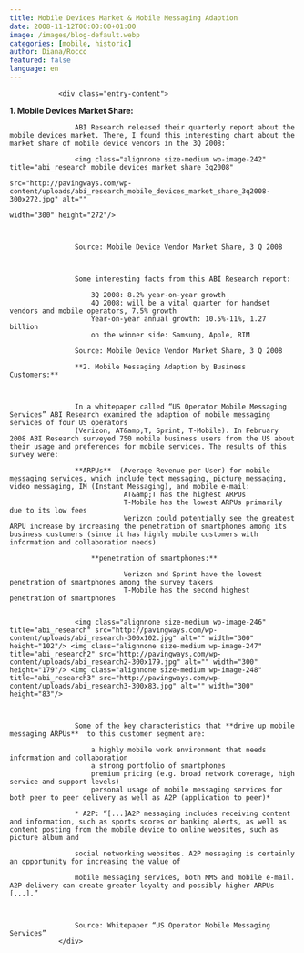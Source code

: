 ```yaml
---
title: Mobile Devices Market & Mobile Messaging Adaption
date: 2008-11-12T00:00:00+01:00
image: /images/blog-default.webp
categories: [mobile, historic]
author: Diana/Rocco
featured: false
language: en
---
```


				<div class="entry-content">
**1. Mobile Devices Market Share:** 

					

					ABI Research released their quarterly report about the mobile devices market. There, I found this interesting chart about the market share of mobile device vendors in the 3Q 2008:

					<img class="alignnone size-medium wp-image-242" title="abi_research_mobile_devices_market_share_3q2008"
																																	src="http://pavingways.com/wp-content/uploads/abi_research_mobile_devices_market_share_3q2008-300x272.jpg" alt=""
																																	width="300" height="272"/>

					

					Source: Mobile Device Vendor Market Share, 3 Q 2008

					

					Some interesting facts from this ABI Research report:

						3Q 2008: 8.2% year-on-year growth
						4Q 2008: will be a vital quarter for handset vendors and mobile operators, 7.5% growth
						Year-on-year annual growth: 10.5%-11%, 1.27 billion
						on the winner side: Samsung, Apple, RIM

					Source: Mobile Device Vendor Market Share, 3 Q 2008

					**2. Mobile Messaging Adaption by Business Customers:** 

					

					In a whitepaper called “US Operator Mobile Messaging Services” ABI Research examined the adaption of mobile messaging services of four US operators
					(Verizon, AT&amp;T, Sprint, T-Mobile). In February 2008 ABI Research surveyed 750 mobile business users from the US about their usage and preferences for mobile services. The results of this survey were:

					**ARPUs**  (Average Revenue per User) for mobile messaging services, which include text messaging, picture messaging, video messaging, IM (Instant Messaging), and mobile e-mail:
								AT&amp;T has the highest ARPUs
								T-Mobile has the lowest ARPUs primarily due to its low fees
								Verizon could potentially see the greatest ARPU increase by increasing the penetration of smartphones among its business customers (since it has highly mobile customers with information and collaboration needs)

						**penetration of smartphones:** 

								Verizon and Sprint have the lowest penetration of smartphones among the survey takers
								T-Mobile has the second highest penetration of smartphones

					
					<img class="alignnone size-medium wp-image-246" title="abi_research" src="http://pavingways.com/wp-content/uploads/abi_research-300x102.jpg" alt="" width="300" height="102"/> <img class="alignnone size-medium wp-image-247" title="abi_research2" src="http://pavingways.com/wp-content/uploads/abi_research2-300x179.jpg" alt="" width="300" height="179"/> <img class="alignnone size-medium wp-image-248" title="abi_research3" src="http://pavingways.com/wp-content/uploads/abi_research3-300x83.jpg" alt="" width="300" height="83"/>

					

					Some of the key characteristics that **drive up mobile messaging ARPUs**  to this customer segment are:

						a highly mobile work environment that needs information and collaboration
						a strong portfolio of smartphones
						premium pricing (e.g. broad network coverage, high service and support levels)
						personal usage of mobile messaging services for both peer to peer delivery as well as A2P (application to peer)*

					* A2P: “[...]A2P messaging includes receiving content and information, such as sports scores or banking alerts, as well as content posting from the mobile device to online websites, such as picture album and

					social networking websites. A2P messaging is certainly an opportunity for increasing the value of

					mobile messaging services, both MMS and mobile e-mail. A2P delivery can create greater loyalty and possibly higher ARPUs [...].”

					

					Source: Whitepaper “US Operator Mobile Messaging Services”
				</div>

